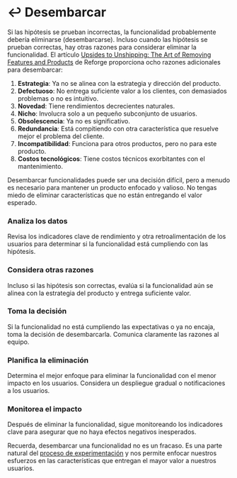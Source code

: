 
# ↩️ Desembarcar

Si las hipótesis se prueban incorrectas, la funcionalidad probablemente debería eliminarse (desembarcarse). Incluso cuando las hipótesis se prueban correctas, hay otras razones para considerar eliminar la funcionalidad. El artículo [Upsides to Unshipping: The Art of Removing Features and Products](https://www.reforge.com/brief/upsides-to-unshipping-the-art-of-removing-features-and-products) de Reforge proporciona ocho razones adicionales para desembarcar:

1. **Estrategia**: Ya no se alinea con la estrategia y dirección del producto.
2. **Defectuoso**: No entrega suficiente valor a los clientes, con demasiados problemas o no es intuitivo.
3. **Novedad**: Tiene rendimientos decrecientes naturales.
4. **Nicho**: Involucra solo a un pequeño subconjunto de usuarios.
5. **Obsolescencia**: Ya no es significativo.
6. **Redundancia**: Está compitiendo con otra característica que resuelve mejor el problema del cliente.
7. **Incompatibilidad**: Funciona para otros productos, pero no para este producto.
8. **Costos tecnológicos**: Tiene costos técnicos exorbitantes con el mantenimiento.

<Callout>
Desembarcar funcionalidades puede ser una decisión difícil, pero a menudo es necesario para mantener un producto enfocado y valioso. No tengas miedo de eliminar características que no están entregando el valor esperado.
</Callout>

<Steps>

### Analiza los datos
Revisa los indicadores clave de rendimiento y otra retroalimentación de los usuarios para determinar si la funcionalidad está cumpliendo con las hipótesis.

### Considera otras razones
Incluso si las hipótesis son correctas, evalúa si la funcionalidad aún se alinea con la estrategia del producto y entrega suficiente valor.

### Toma la decisión
Si la funcionalidad no está cumpliendo las expectativas o ya no encaja, toma la decisión de desembarcarla. Comunica claramente las razones al equipo.

### Planifica la eliminación
Determina el mejor enfoque para eliminar la funcionalidad con el menor impacto en los usuarios. Considera un despliegue gradual o notificaciones a los usuarios.

### Monitorea el impacto
Después de eliminar la funcionalidad, sigue monitoreando los indicadores clave para asegurar que no haya efectos negativos inesperados.

</Steps>

Recuerda, desembarcar una funcionalidad no es un fracaso. Es una parte natural del [proceso de experimentación](/flujo-de-trabajo) y nos permite enfocar nuestros esfuerzos en las características que entregan el mayor valor a nuestros usuarios.